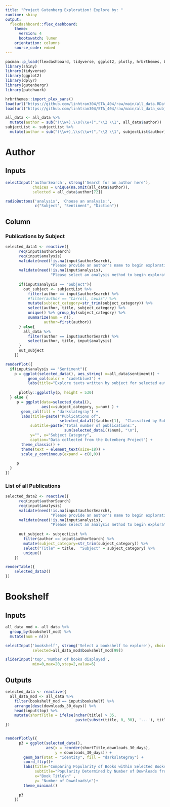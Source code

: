 ```yaml
---
title: "Project Gutenberg Exploration! Explore by: "
runtime: shiny
output: 
  flexdashboard::flex_dashboard:
    theme: 
      version: 4
      bootswatch: lumen
    orientation: columns
    source_code: embed 
---
```


```r
pacman::p_load(flexdashboard, tidyverse, ggplot2, plotly, hrbrthemes, bslib, ggpubr)
library(shiny)
library(tidyverse)
library(ggplot2)
library(dplyr)
library(gutenbergr)
library(patchwork)

hrbrthemes::import_plex_sans()
load(url("https://github.com/linhtran304/STA_404/raw/main/all_data.RData"))
load(url("https://github.com/linhtran304/STA_404/raw/main/all_data_subjects.RData"))

all_data <- all_data %>%
  mutate(author = sub("(\\w+),\\s(\\w+)","\\2 \\1", all_data$author))
subjectList <- subjectList %>%
  mutate(author = sub("(\\w+),\\s(\\w+)","\\2 \\1", subjectList$author))

```

Author
===

Inputs {.sidebar}
-----------------------------------------------------------------------

```r


selectInput('authorSearch', strong('Search for an author here'), 
            choices = unique(na.omit(all_data$author)),
            selected = all_data$author[72])

radioButtons('analysis', 'Choose an analysis:', 
             c("Subject", "Sentiment", "Diction"))
```

Column {data-width=500}
-----------------------------------------------------------------------
### Publications by Subject 
```r
selected_data1 <- reactive({
      req(input$authorSearch)
      req(input$analysis)
      validate(need(!is.na(input$authorSearch), 
                    "Please provide an author's name to begin exploration."))
      validate(need(!is.na(input$analysis), 
                    "Please select an analysis method to begin exploration."))
      
      if(input$analysis == "Subject"){
        out_subject <- subjectList %>%
          filter(author == input$authorSearch) %>%
          #filter(author == "Carroll, Lewis") %>%
          mutate(subject_category=str_trim(subject_category)) %>%
          select(author, title, subject_category) %>%
          unique() %>% group_by(subject_category) %>% 
          summarize(num = n(),
                 author=first(author))
      } else{
        all_data %>%
          filter(author == input$authorSearch) %>%
          select(author, title, input$analysis)
      }
      out_subject
    })

renderPlot({
  if(input$analysis == "Sentiment"){
    p = ggplot(selected_data(), aes_string( x=all_data$sentiment)) + 
          geom_col(color = 'cadetblue3') + 
          labs(title="Explore texts written by subject for selected author")
          
      plotly::ggplotly(p, height = 530)
  } else {
     p = ggplot(data=selected_data1(),
                aes(x=subject_category, y=num) ) +
       geom_col(fill = 'darkslategray') +
       labs(title=paste("Publications of", 
                        selected_data1()$author[1],  "Classified by Subject"),
           subtitle=paste("Total number of publications:", 
                          sum(selected_data1()$num), "\n"), 
           y="", x="Subject Category",
           caption="Data collected from the Gutenberg Project") +
       theme_classic() + 
       theme(text = element_text(size=18)) + 
       scale_y_continuous(expand = c(0,0))
     
     p
  }
})
```

### List of all Publications
```r
selected_data2 <- reactive({
      req(input$authorSearch)
      req(input$analysis)
      validate(need(!is.na(input$authorSearch), 
                    "Please provide an author's name to begin exploration."))
      validate(need(!is.na(input$analysis), 
                    "Please select an analysis method to begin exploration."))
      
      out_subject <- subjectList %>%
        filter(author == input$authorSearch) %>%
        mutate(subject_category=str_trim(subject_category)) %>%
        select("Title" = title,  "Subject" = subject_category) %>%
        unique() 
    })

renderTable({
    selected_data2()
})
```

Bookshelf
===

Inputs {.sidebar}
-----------------------------------------------------------------------
```r
all_data_mod <- all_data %>%
  group_by(bookshelf_mod) %>% 
  mutate(num = n())

selectInput('bookshelf', strong('Select a bookshelf to explore'), choices=unique(na.omit(all_data_mod$bookshelf_mod)), 
            selected=all_data_mod$bookshelf_mod[99])

sliderInput('top','Number of books displayed',
            min=0,max=20,step=2,value=6)

```

Outputs {.no-padding}
-----------------------------------------------------------------------
```r
selected_data <- reactive({
  all_data_mod <- all_data %>% 
    filter(bookshelf_mod == input$bookshelf) %>% 
    arrange(desc(downloads_30_days)) %>% 
    head(input$top) %>%
    mutate(shortTitle = ifelse(nchar(title) > 35, 
                               paste(substr(title, 0, 30), '...'), title ))
})


renderPlotly({
      p3 = ggplot(selected_data(),  
                  aes(x = reorder(shortTitle,downloads_30_days), 
                      y = downloads_30_days)) +
        geom_bar(stat = "identity", fill = "darkslategray") +
        coord_flip()+
        labs(title="Comparing Popularity of Books within Selected Bookshelf",
             subtitle="Popularity Determined by Number of Downloads from Project, Guetenberg in the Past 30 Days.",
             x="Book Title\n" ,
             y= "Number of Downloads\n")+
        theme_minimal() 
      
      p3
    }) 
```
